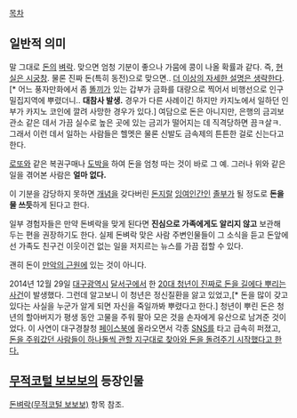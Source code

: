 [[목차]]

== 일반적 의미 ==
말 그대로 [[돈]]의 [[벼락]]. 맞으면 엄청 기분이 좋으나 가뭄에 콩이 나올 확률과 같다. 즉, [[현실은 시궁창]]. 물론 진짜 돈(특히 동전)으로 맞으면.. [[더 이상의 자세한 설명은 생략한다]].[* 어느 풍자만화에서 좀 [[똘끼]]가 있는 갑부가 금화를 대량으로 찍어서 비행선으로 인구밀집지역에 뿌렸더니.. '''대참사 발생.''' 경우가 다른 사례이긴 하지만 카지노에서 일하던 인부가 카지노 코인에 깔려 사망한 경우가 있다.] 여담으로 돈은 아니지만, 은행의 금괴보관소 같은 데서 가끔 실수로 높은 곳에 있는 금괴가 떨어지는 데 직격당하면 끔ㅋ살ㅋ. 그래서 이런 데서 일하는 사람들은 헬멧은 물론 신발도 금속제의 튼튼한 걸로 신는다고 한다. 

[[로또]]와 같은 복권구매나 [[도박]]을 하여 돈을 엄청 따는 것이 바로 그 예. 그러나 위와 같은 일을 겪어본 사람은 '''얼마 없다.'''

이 기분을 감당하지 못하면 [[개념]]을 갖다버린 [[돈지랄]] [[잉여인간]]인 [[졸부]]가 될 정도로 '''돈을 물 쓰듯'''하게 된다고 한다.

일부 경험자들은 만약 돈벼락을 맞게 된다면 '''진심으로 가족에게도 알리지 않고''' 보관해 두는 편을 권장하기도 한다. 실제 돈벼락 맞은 사람 주변인물들이 그 소식을 듣고 돈앞에선 가족도 친구건 이웃이건 없는 일을 저지르는 뉴스를 가끔 접할 수 있다.

괜히 돈이 [[만악의 근원]]에 있는 것이 아니다.

2014년 12월 29일 [[대구광역시]] [[달서구]]에서 한 [http://media.daum.net/society/others/newsview?newsid=20141229180305110 20대 청년이 진짜로 돈을 길에다 뿌리는 사건]이 발생했다. 그런데 알고보니 이 청년은 정신질환을 앓고 있었고,[* 돈을 많이 갖고 있다는 사실을 누군가 알게 되면 자신을 죽일까봐 뿌렸다고 한다.] 청년이 뿌린 돈은 청년의 할아버지가 평생 동안 고물을 주워 팔아 모은 것을 손자에게 유산으로 남겨준 것이었다. 이 사연이 대구경찰청 [[페이스북]]에 올라오면서 각종 [[SNS]]를 타고 급속히 퍼졌고, [http://news.naver.com/main/read.nhn?mode=LSD&mid=sec&sid1=102&oid=055&aid=0000298287 돈을 주워갔던 사람들이 하나둘씩 관할 지구대로 찾아와 돈을 돌려주기 시작했다고 한다.]

== [[무적코털 보보보]]의 등장인물 ==
[[돈벼락(무적코털 보보보)]] 항목 참조.
